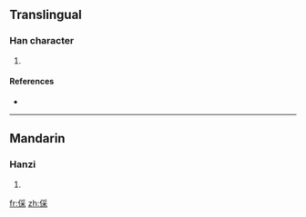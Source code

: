 ==Translingual==

===Han character===
{{Han char|rn=9|rad=人|as=08|sn=10|four=|canj=人月木 (OBD)}}

# {{defn|Han}}

====References====
* {{Han ref|kx=0109.171|dkj=00822|dj=0233.030|hdz=10181.030|uh=5038|ud=20536}}

----

==Mandarin==

===Hanzi===
{{cmn-hanzi|pin=[[cǎi]] ([[cai3]])|wg=ts'ai<sup>3</sup>}}

# {{defn|Mandarin}}

[[fr:倸]]
[[zh:倸]]